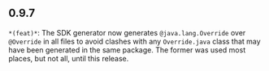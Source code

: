 ## 0.9.7
`*(feat)*`: The SDK generator now generates `@java.lang.Override` over `@Override` in all files to avoid clashes with any
`Override.java` class that may have been generated in the same package. The former was used most places, but not all,
until this release.


